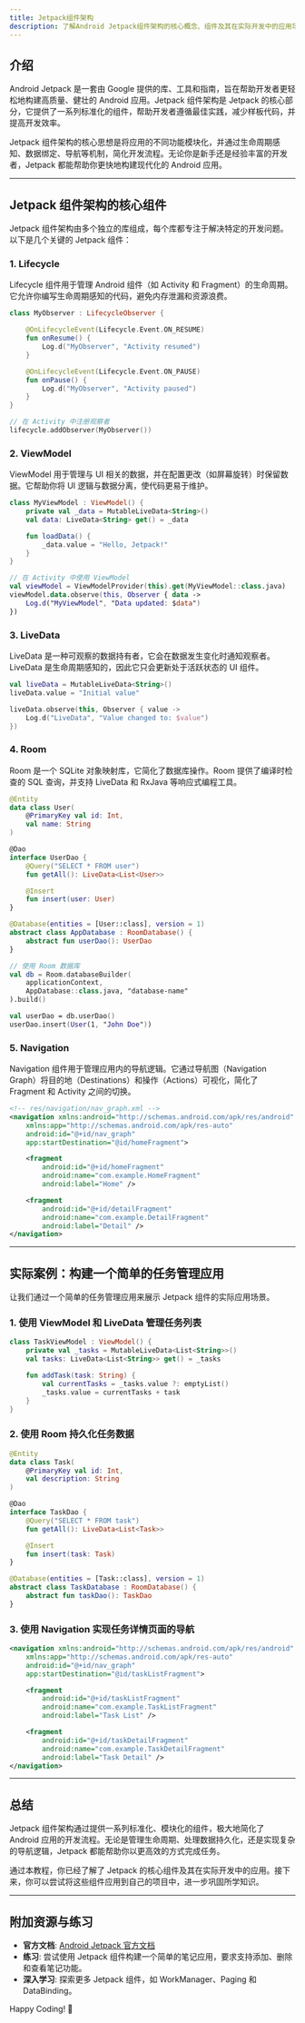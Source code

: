 ```yaml
---
title: Jetpack组件架构
description: 了解Android Jetpack组件架构的核心概念、组件及其在实际开发中的应用场景。适合初学者快速上手Jetpack开发。
---
```


## 介绍

Android Jetpack 是一套由 Google 提供的库、工具和指南，旨在帮助开发者更轻松地构建高质量、健壮的 Android 应用。Jetpack 组件架构是 Jetpack 的核心部分，它提供了一系列标准化的组件，帮助开发者遵循最佳实践，减少样板代码，并提高开发效率。

Jetpack 组件架构的核心思想是将应用的不同功能模块化，并通过生命周期感知、数据绑定、导航等机制，简化开发流程。无论你是新手还是经验丰富的开发者，Jetpack 都能帮助你更快地构建现代化的 Android 应用。

---

## Jetpack 组件架构的核心组件

Jetpack 组件架构由多个独立的库组成，每个库都专注于解决特定的开发问题。以下是几个关键的 Jetpack 组件：

### 1. **Lifecycle**
Lifecycle 组件用于管理 Android 组件（如 Activity 和 Fragment）的生命周期。它允许你编写生命周期感知的代码，避免内存泄漏和资源浪费。

```kotlin
class MyObserver : LifecycleObserver {

    @OnLifecycleEvent(Lifecycle.Event.ON_RESUME)
    fun onResume() {
        Log.d("MyObserver", "Activity resumed")
    }

    @OnLifecycleEvent(Lifecycle.Event.ON_PAUSE)
    fun onPause() {
        Log.d("MyObserver", "Activity paused")
    }
}

// 在 Activity 中注册观察者
lifecycle.addObserver(MyObserver())
```

### 2. **ViewModel**
ViewModel 用于管理与 UI 相关的数据，并在配置更改（如屏幕旋转）时保留数据。它帮助你将 UI 逻辑与数据分离，使代码更易于维护。

```kotlin
class MyViewModel : ViewModel() {
    private val _data = MutableLiveData<String>()
    val data: LiveData<String> get() = _data

    fun loadData() {
        _data.value = "Hello, Jetpack!"
    }
}

// 在 Activity 中使用 ViewModel
val viewModel = ViewModelProvider(this).get(MyViewModel::class.java)
viewModel.data.observe(this, Observer { data ->
    Log.d("MyViewModel", "Data updated: $data")
})
```

### 3. **LiveData**
LiveData 是一种可观察的数据持有者，它会在数据发生变化时通知观察者。LiveData 是生命周期感知的，因此它只会更新处于活跃状态的 UI 组件。

```kotlin
val liveData = MutableLiveData<String>()
liveData.value = "Initial value"

liveData.observe(this, Observer { value ->
    Log.d("LiveData", "Value changed to: $value")
})
```

### 4. **Room**
Room 是一个 SQLite 对象映射库，它简化了数据库操作。Room 提供了编译时检查的 SQL 查询，并支持 LiveData 和 RxJava 等响应式编程工具。

```kotlin
@Entity
data class User(
    @PrimaryKey val id: Int,
    val name: String
)

@Dao
interface UserDao {
    @Query("SELECT * FROM user")
    fun getAll(): LiveData<List<User>>

    @Insert
    fun insert(user: User)
}

@Database(entities = [User::class], version = 1)
abstract class AppDatabase : RoomDatabase() {
    abstract fun userDao(): UserDao
}

// 使用 Room 数据库
val db = Room.databaseBuilder(
    applicationContext,
    AppDatabase::class.java, "database-name"
).build()

val userDao = db.userDao()
userDao.insert(User(1, "John Doe"))
```

### 5. **Navigation**
Navigation 组件用于管理应用内的导航逻辑。它通过导航图（Navigation Graph）将目的地（Destinations）和操作（Actions）可视化，简化了 Fragment 和 Activity 之间的切换。

```xml
<!-- res/navigation/nav_graph.xml -->
<navigation xmlns:android="http://schemas.android.com/apk/res/android"
    xmlns:app="http://schemas.android.com/apk/res-auto"
    android:id="@+id/nav_graph"
    app:startDestination="@id/homeFragment">

    <fragment
        android:id="@+id/homeFragment"
        android:name="com.example.HomeFragment"
        android:label="Home" />

    <fragment
        android:id="@+id/detailFragment"
        android:name="com.example.DetailFragment"
        android:label="Detail" />
</navigation>
```

---

## 实际案例：构建一个简单的任务管理应用

让我们通过一个简单的任务管理应用来展示 Jetpack 组件的实际应用场景。

### 1. 使用 ViewModel 和 LiveData 管理任务列表
```kotlin
class TaskViewModel : ViewModel() {
    private val _tasks = MutableLiveData<List<String>>()
    val tasks: LiveData<List<String>> get() = _tasks

    fun addTask(task: String) {
        val currentTasks = _tasks.value ?: emptyList()
        _tasks.value = currentTasks + task
    }
}
```

### 2. 使用 Room 持久化任务数据
```kotlin
@Entity
data class Task(
    @PrimaryKey val id: Int,
    val description: String
)

@Dao
interface TaskDao {
    @Query("SELECT * FROM task")
    fun getAll(): LiveData<List<Task>>

    @Insert
    fun insert(task: Task)
}

@Database(entities = [Task::class], version = 1)
abstract class TaskDatabase : RoomDatabase() {
    abstract fun taskDao(): TaskDao
}
```

### 3. 使用 Navigation 实现任务详情页面的导航
```xml
<navigation xmlns:android="http://schemas.android.com/apk/res/android"
    xmlns:app="http://schemas.android.com/apk/res-auto"
    android:id="@+id/nav_graph"
    app:startDestination="@id/taskListFragment">

    <fragment
        android:id="@+id/taskListFragment"
        android:name="com.example.TaskListFragment"
        android:label="Task List" />

    <fragment
        android:id="@+id/taskDetailFragment"
        android:name="com.example.TaskDetailFragment"
        android:label="Task Detail" />
</navigation>
```

---

## 总结

Jetpack 组件架构通过提供一系列标准化、模块化的组件，极大地简化了 Android 应用的开发流程。无论是管理生命周期、处理数据持久化，还是实现复杂的导航逻辑，Jetpack 都能帮助你以更高效的方式完成任务。

通过本教程，你已经了解了 Jetpack 的核心组件及其在实际开发中的应用。接下来，你可以尝试将这些组件应用到自己的项目中，进一步巩固所学知识。

---

## 附加资源与练习

- **官方文档**: [Android Jetpack 官方文档](https://developer.android.com/jetpack)
- **练习**: 尝试使用 Jetpack 组件构建一个简单的笔记应用，要求支持添加、删除和查看笔记功能。
- **深入学习**: 探索更多 Jetpack 组件，如 WorkManager、Paging 和 DataBinding。

Happy Coding! 🚀